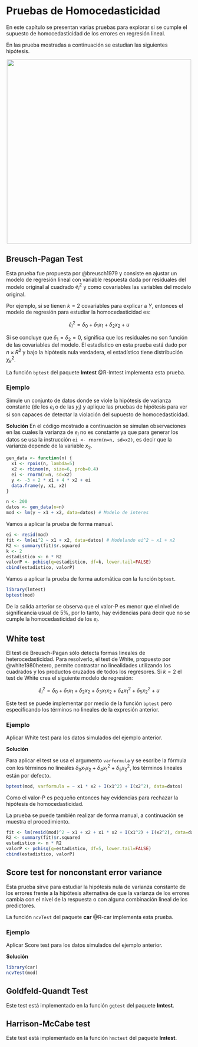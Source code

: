 # Pruebas de Homocedasticidad {#homo}
En este capítulo se presentan varias pruebas para explorar si se cumple el supuesto de homocedasticidad de los errores en regresión lineal.

En las prueba mostradas a continuación se estudian las siguientes hipótesis.

\begin{align*} 
H_0 &: \text{los errores tienen varianza constante.} \\ 
H_1 &: \text{los errores no tienen varianza constante}
\end{align*}

<p align="center">
  <img src="images/homo_hetero.png" width="500">
</p>

## Breusch-Pagan Test {-}
Esta prueba fue propuesta por @breusch1979 y consiste en ajustar un modelo de regresión lineal con variable respuesta dada por residuales del modelo original al cuadrado $e_i^2$ y como covariables las variables del modelo original.

Por ejemplo, si se tienen $k=2$ covariables para explicar a $Y$, entonces el modelo de regresión para estudiar la homocedasticidad es:

$$
\hat{e}_i^2 = \delta_0 + \delta_1 x_1 + \delta_2 x_2 + u
$$

Si se concluye que $\delta_1=\delta_2=0$, significa que los residuales no son función de las covariables del modelo. El estadístico en esta prueba está dado por $n \times R^2$ y bajo la hipótesis nula verdadera, el estadístico tiene distribución $\chi^2_k$.

La función `bptest` del paquete **lmtest** @R-lmtest implementa esta prueba.

### Ejemplo {-}
Simule un conjunto de datos donde se viole la hipótesis de varianza constante (de los $e_i$ o de las $y_i$) y aplique las pruebas de hipótesis para ver si son capaces de detectar la violación del supuesto de homocedasticidad.

__Solución__
En el código mostrado a continuación se simulan observaciones en las cuales la varianza de $e_i$ no es constante ya que para generar los datos se usa la instrucción `ei <- rnorm(n=n, sd=x2)`, es decir que la varianza depende de la variable $x_2$.

```r
gen_data <- function(n) {
  x1 <- rpois(n, lambda=5)
  x2 <- rbinom(n, size=6, prob=0.4)
  ei <- rnorm(n=n, sd=x2)
  y <- -3 + 2 * x1 + 4 * x2 + ei
  data.frame(y, x1, x2)
}

n <- 200
datos <- gen_data(n=n)
mod <- lm(y ~ x1 + x2, data=datos) # Modelo de interes
```

Vamos a aplicar la prueba de forma manual.

```r
ei <- resid(mod)
fit <- lm(ei^2 ~ x1 + x2, data=datos) # Modelando ei^2 ~ x1 + x2
R2 <- summary(fit)$r.squared
k <- 2
estadistico <- n * R2
valorP <- pchisq(q=estadistico, df=k, lower.tail=FALSE)
cbind(estadistico, valorP)
```

Vamos a aplicar la prueba de forma automática con la función `bptest`.

```r
library(lmtest)
bptest(mod)
```

De la salida anterior se observa que el valor-P es menor que el nivel de significancia usual de 5%, por lo tanto, hay evidencias para decir que no se cumple la homocedasticidad de los $e_i$.

## White test {-}
El test de Breusch-Pagan sólo detecta formas lineales de heterocedasticidad. Para resolverlo, el test de White, propuesto por @white1980hetero, permite contrastar no linealidades utilizando los cuadrados y los productos cruzados de todos los regresores. Si $k=2$ el test de White crea el siguiente modelo de regresión:

$$
\hat{e}_i^2 = \delta_0 + \delta_1 x_1 + \delta_2 x_2 + \delta_3 x_1 x_2 + \delta_4 x_1^2 + \delta_5 x_2^2 + u
$$

Este test se puede implementar por medio de la función `bptest` pero especificando los términos no lineales de la expresión anterior.

### Ejemplo {-}
Aplicar White test para los datos simulados del ejemplo anterior.

__Solución__

Para aplicar el test se usa el argumento `varformula` y se escribe la fórmula con los términos no lineales $\delta_3 x_1 x_2 + \delta_4 x_1^2 + \delta_5 x_2^2$, los términos lineales están por defecto.

```r
bptest(mod, varformula = ~ x1 * x2 + I(x1^2) + I(x2^2), data=datos)
```

Como el valor-P es pequeño entonces hay evidencias para rechazar la hipótesis de homocedasticidad.

La prueba se puede también realizar de forma manual, a continuación se muestra el procedimiento.

```r
fit <- lm(resid(mod)^2 ~ x1 + x2 + x1 * x2 + I(x1^2) + I(x2^2), data=datos) 
R2 <- summary(fit)$r.squared
estadistico <- n * R2
valorP <- pchisq(q=estadistico, df=5, lower.tail=FALSE)
cbind(estadistico, valorP)
```

## Score test for nonconstant error variance {-}
Esta prueba sirve para estudiar la hipótesis nula de varianza constante de los errores frente a la hipótesis alternativa de que la varianza de los errores cambia con el nivel de la respuesta o con alguna combinación lineal de los predictores.

La función `ncvTest` del paquete **car** @R-car implementa esta prueba.

### Ejemplo {-}
Aplicar Score test para los datos simulados del ejemplo anterior.

__Solución__

```r
library(car)
ncvTest(mod)
```


## Goldfeld-Quandt Test {-}
Este test está implementado en la función `gqtest` del paquete **lmtest**.

## Harrison-McCabe test {-}
Este test está implementado en la función `hmctest` del paquete **lmtest**.




